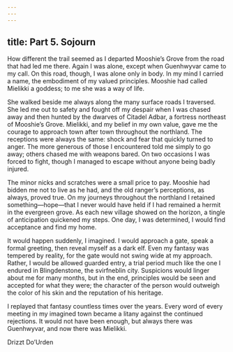 ```yaml
---
---
---
```

title: Part 5. Sojourn
---

How different the trail seemed as I departed Mooshie’s Grove from the road that had led me there. Again I was alone, except when Guenhwyvar came to my call. On this road, though, I was alone only in body. In my mind I carried a name, the embodiment of my valued principles. Mooshie had called Mielikki a goddess; to me she was a way of life.

She walked beside me always along the many surface roads I traversed. She led me out to safety and fought off my despair when I was chased away and then hunted by the dwarves of Citadel Adbar, a fortress northeast of Mooshie’s Grove. Mielikki, and my belief in my own value, gave me the courage to approach town after town throughout the northland. The receptions were always the same: shock and fear that quickly turned to anger. The more generous of those I encountered told me simply to go away; others chased me with weapons bared. On two occasions I was forced to fight, though I managed to escape without anyone being badly injured.

The minor nicks and scratches were a small price to pay. Mooshie had bidden me not to live as he had, and the old ranger’s perceptions, as always, proved true. On my journeys throughout the northland I retained something―hope—that I never would have held if I had remained a hermit in the evergreen grove. As each new village showed on the horizon, a tingle of anticipation quickened my steps. One day, I was determined, I would find acceptance and find my home.

It would happen suddenly, I imagined. I would approach a gate, speak a formal greeting, then reveal myself as a dark elf. Even my fantasy was tempered by reality, for the gate would not swing wide at my approach. Rather, I would be allowed guarded entry, a trial period much like the one I endured in Blingdenstone, the svirfneblin city. Suspicions would linger about me for many months, but in the end, principles would be seen and accepted for what they were; the character of the person would outweigh the color of his skin and the reputation of his heritage.

I replayed that fantasy countless times over the years. Every word of every meeting in my imagined town became a litany against the continued rejections. It would not have been enough, but always there was Guenhwyvar, and now there was Mielikki.

Drizzt Do’Urden
